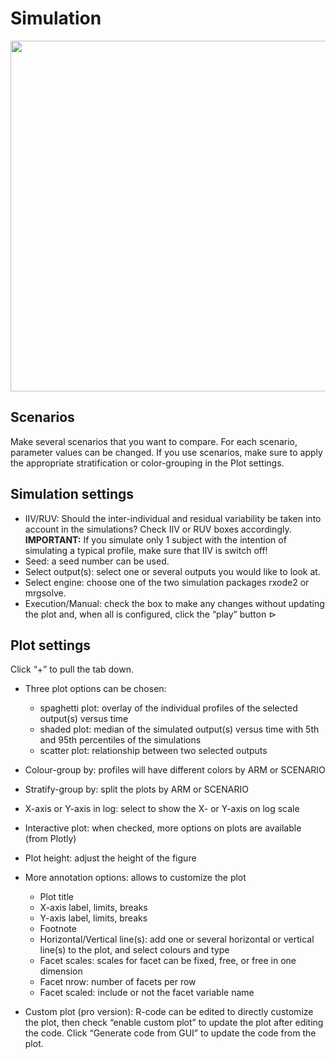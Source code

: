 # Simulation

![](pictures/simulation_tab.png){width="561"}

## Scenarios

Make several scenarios that you want to compare. For each scenario, parameter values can be changed. If you use scenarios, make sure to apply the appropriate stratification or color-grouping in the Plot settings.

## Simulation settings

-   IIV/RUV: Should the inter-individual and residual variability be taken into account in the simulations? Check IIV or RUV boxes accordingly. **IMPORTANT:** If you simulate only 1 subject with the intention of simulating a typical profile, make sure that IIV is switch off!
-   Seed: a seed number can be used.
-   Select output(s): select one or several outputs you would like to look at.
-   Select engine: choose one of the two simulation packages rxode2 or mrgsolve.
-   Execution/Manual: check the box to make any changes without updating the plot and, when all is configured, click the "play" button $\vartriangleright$

## Plot settings

Click "+" to pull the tab down.

-   Three plot options can be chosen:

    -   spaghetti plot: overlay of the individual profiles of the selected output(s) versus time
    -   shaded plot: median of the simulated output(s) versus time with 5th and 95th percentiles of the simulations
    -   scatter plot: relationship between two selected outputs

-   Colour-group by: profiles will have different colors by ARM or SCENARIO

-   Stratify-group by: split the plots by ARM or SCENARIO

-   X-axis or Y-axis in log: select to show the X- or Y-axis on log scale

-   Interactive plot: when checked, more options on plots are available (from Plotly)

-   Plot height: adjust the height of the figure

-   More annotation options: allows to customize the plot

    -   Plot title
    -   X-axis label, limits, breaks
    -   Y-axis label, limits, breaks
    -   Footnote
    -   Horizontal/Vertical line(s): add one or several horizontal or vertical line(s) to the plot, and select colours and type
    -   Facet scales: scales for facet can be fixed, free, or free in one dimension
    -   Facet nrow: number of facets per row
    -   Facet scaled: include or not the facet variable name

-   Custom plot (pro version): R-code can be edited to directly customize the plot, then check "enable custom plot" to update the plot after editing the code. Click "Generate code from GUI" to update the code from the plot.
